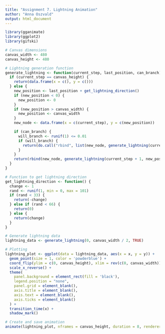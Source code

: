 ---
title: "Assignment 7. Lightning Animation"
author: "Anna Oszvald"
output: html_document
---

```{r}

library(gganimate)
library(ggplot2)
library(gifski)
```


```{r}

# Canvas dimensions
canvas_width <- 480
canvas_height <- 480

# Lightning generation function
generate_lightning <- function(current_step, last_position, can_branch) {
  if (current_step == canvas_height) {
    return(data.frame(x = c(), y = c()))
  } else {
    new_position <- last_position + get_lightning_direction()
    if (new_position < 0) {
      new_position <- 0
    }
    if (new_position > canvas_width) {
      new_position <- canvas_width
    }
    new_node <- data.frame(x = c(current_step), y = c(new_position))

    if (can_branch) {
      will_branch <- runif(1) <= 0.01
      if (will_branch) {
        return(do.call("rbind", list(new_node, generate_lightning(current_step + 1, new_position, TRUE), generate_lightning(current_step + 1, new_position, FALSE))))
      }
    }
    return(rbind(new_node, generate_lightning(current_step + 1, new_position, can_branch)))
  }
}

# Function to get lightning direction
get_lightning_direction <- function() {
  change <- 1
  rand <- runif(1, min = 0, max = 101)
  if (rand < 33) {
    return(-change)
  } else if (rand < 66) {
    return(0)
  } else {
    return(change)
  }
}

# Generate lightning data
lightning_data <- generate_lightning(0, canvas_width / 2, TRUE)

# Plotting
lightning_plot <- ggplot(data = lightning_data, aes(x = x, y = y)) +
  geom_point(size = 1, color = 'powderblue') +
  coord_flip(ylim = c(0, canvas_height), xlim = rev(c(0, canvas_width))) +
  scale_x_reverse() +
  theme(
    panel.background = element_rect(fill = 'black'),
    legend.position = "none",
    panel.grid = element_blank(),
    axis.title = element_blank(),
    axis.text = element_blank(),
    axis.ticks = element_blank()
  ) +
  transition_time(x) +
  shadow_mark()

# Create and save animation
animate(lightning_plot, nframes = canvas_height, duration = 8, renderer = gifski_renderer("lightning.gif"))



```

```{r}

```